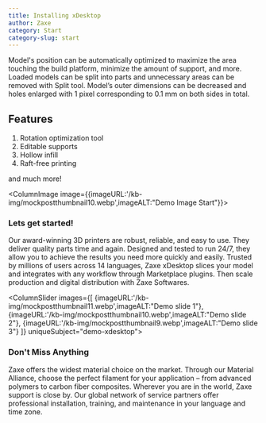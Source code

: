 ```yaml
---
title: Installing xDesktop
author: Zaxe
category: Start
category-slug: start
---
```


Model's position can be automatically optimized to maximize the area touching the build platform, minimize the amount of support, and more.
Loaded models can be split into parts and unnecessary areas can be removed with Split tool.
Model’s outer dimensions can be decreased and holes enlarged with 1 pixel corresponding to 0.1 mm on both sides in total.

## Features

1. Rotation optimization tool
2. Editable supports
3. Hollow infill
4. Raft-free printing

and much more!

<ColumnImage image={{imageURL:'/kb-img/mockpostthumbnail10.webp',imageALT:"Demo Image Start"}}>

### Lets get started!

Our award-winning 3D printers are robust, reliable, and easy to use. They deliver quality parts time and again. Designed and tested to run 24/7, they allow you to achieve the results you need more quickly and easily.
Trusted by millions of users across 14 languages, Zaxe xDesktop slices your model and integrates with any workflow through Marketplace plugins. Then scale production and digital distribution with Zaxe Softwares.
</ColumnImage>

<ColumnSlider images={[
    {imageURL:'/kb-img/mockpostthumbnail11.webp',imageALT:"Demo slide 1"},
    {imageURL:'/kb-img/mockpostthumbnail10.webp',imageALT:"Demo slide 2"},
    {imageURL:'/kb-img/mockpostthumbnail9.webp',imageALT:"Demo slide 3"}
  ]} uniqueSubject="demo-xdesktop">

### Don't Miss Anything

Zaxe offers the widest material choice on the market. Through our Material Alliance, choose the perfect filament for your application – from advanced polymers to carbon fiber composites.
Wherever you are in the world, Zaxe support is close by. Our global network of service partners offer professional installation, training, and maintenance in your language and time zone.
</ColumnSlider>
